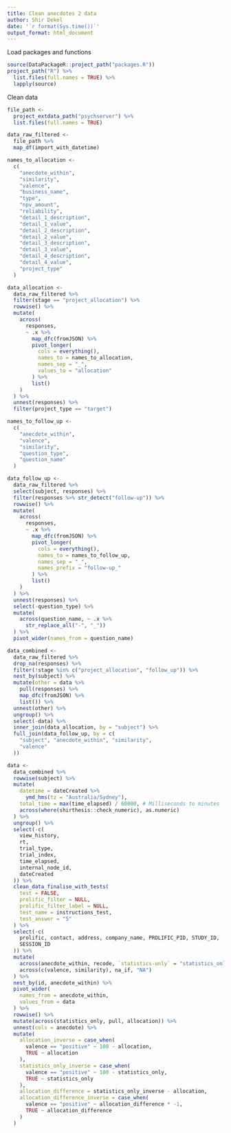 ```yaml
---
title: Clean anecdotes 2 data
author: Shir Dekel
date: '`r format(Sys.time())`'
output_format: html_document
---
```


Load packages and functions

```r
source(DataPackageR::project_path("packages.R"))
project_path("R") %>%
  list.files(full.names = TRUE) %>%
  lapply(source)
```

Clean data

```r
file_path <-
  project_extdata_path("psychserver") %>%
  list.files(full.names = TRUE)

data_raw_filtered <-
  file_path %>%
  map_df(import_with_datetime)

names_to_allocation <-
  c(
    "anecdote_within",
    "similarity",
    "valence",
    "business_name",
    "type",
    "npv_amount",
    "reliability",
    "detail_1_description",
    "detail_1_value",
    "detail_2_description",
    "detail_2_value",
    "detail_3_description",
    "detail_3_value",
    "detail_4_description",
    "detail_4_value",
    "project_type"
  )

data_allocation <-
  data_raw_filtered %>%
  filter(stage == "project_allocation") %>%
  rowwise() %>%
  mutate(
    across(
      responses,
      ~ .x %>%
        map_dfc(fromJSON) %>%
        pivot_longer(
          cols = everything(),
          names_to = names_to_allocation,
          names_sep = "_",
          values_to = "allocation"
        ) %>%
        list()
    )
  ) %>%
  unnest(responses) %>%
  filter(project_type == "target")

names_to_follow_up <-
  c(
    "anecdote_within",
    "valence",
    "similarity",
    "question_type",
    "question_name"
  )

data_follow_up <-
  data_raw_filtered %>%
  select(subject, responses) %>%
  filter(responses %>% str_detect("follow-up")) %>%
  rowwise() %>%
  mutate(
    across(
      responses,
      ~ .x %>%
        map_dfc(fromJSON) %>%
        pivot_longer(
          cols = everything(),
          names_to = names_to_follow_up,
          names_sep = "_",
          names_prefix = "follow-up_"
        ) %>%
        list()
    )
  ) %>%
  unnest(responses) %>%
  select(-question_type) %>%
  mutate(
    across(question_name, ~ .x %>%
      str_replace_all("-", "_"))
  ) %>%
  pivot_wider(names_from = question_name)

data_combined <-
  data_raw_filtered %>%
  drop_na(responses) %>%
  filter(!stage %in% c("project_allocation", "follow_up")) %>%
  nest_by(subject) %>%
  mutate(other = data %>%
    pull(responses) %>%
    map_dfc(fromJSON) %>%
    list()) %>%
  unnest(other) %>%
  ungroup() %>%
  select(-data) %>%
  inner_join(data_allocation, by = "subject") %>%
  full_join(data_follow_up, by = c(
    "subject", "anecdote_within", "similarity",
    "valence"
  ))

data <-
  data_combined %>%
  rowwise(subject) %>%
  mutate(
    datetime = dateCreated %>%
      ymd_hms(tz = "Australia/Sydney"),
    total_time = max(time_elapsed) / 60000, # Milliseconds to minutes
    across(where(shirthesis::check_numeric), as.numeric)
  ) %>%
  ungroup() %>%
  select(-c(
    view_history,
    rt,
    trial_type,
    trial_index,
    time_elapsed,
    internal_node_id,
    dateCreated
  )) %>%
  clean_data_finalise_with_tests(
    test = FALSE,
    prolific_filter = NULL,
    prolific_filter_label = NULL,
    test_name = instructions_test,
    test_answer = "5"
  ) %>%
  select(-c(
    prolific, contact, address, company_name, PROLIFIC_PID, STUDY_ID,
    SESSION_ID
  )) %>%
  mutate(
    across(anecdote_within, recode, `statistics-only` = "statistics_only"),
    across(c(valence, similarity), na_if, "NA")
  ) %>%
  nest_by(id, anecdote_within) %>%
  pivot_wider(
    names_from = anecdote_within,
    values_from = data
  ) %>%
  rowwise() %>%
  mutate(across(statistics_only, pull, allocation)) %>%
  unnest(cols = anecdote) %>%
  mutate(
    allocation_inverse = case_when(
      valence == "positive" ~ 100 - allocation,
      TRUE ~ allocation
    ),
    statistics_only_inverse = case_when(
      valence == "positive" ~ 100 - statistics_only,
      TRUE ~ statistics_only
    ),
    allocation_difference = statistics_only_inverse - allocation,
    allocation_difference_inverse = case_when(
      valence == "positive" ~ allocation_difference * -1,
      TRUE ~ allocation_difference
    )
  )
```

